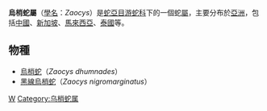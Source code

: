 {{Automatic taxobox
| taxon = Zaocys
| authority = 
}}

'''烏梢蛇屬'''（[[學名|學名]]：''Zaocys''）是[[蛇亞目|蛇亞目]][[游蛇科|游蛇科]]下的一個蛇[[屬|屬]]，主要分布於[[亞洲|亞洲]]，包括[[中國|中國]]、[[新加坡|新加坡]]、[[馬來西亞|馬來西亞]]、[[泰國|泰國]]等。

==物種==
*[[烏梢蛇|烏梢蛇]]（''Zaocys dhumnades''）
*[[黑線烏梢蛇|黑線烏梢蛇]]（''Zaocys nigromarginatus''）
{{Taxonbar}}
[[Category:游蛇科|W]]
[[Category:乌梢蛇属|Category:乌梢蛇属]]
{{snake-stub}}